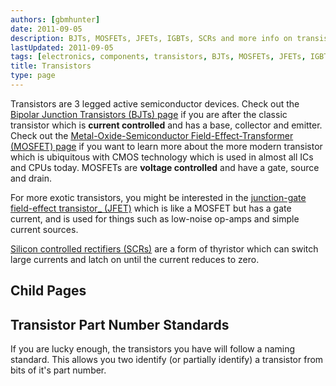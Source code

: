 ```yaml
---
authors: [gbmhunter]
date: 2011-09-05
description: BJTs, MOSFETs, JFETs, IGBTs, SCRs and more info on transistors.
lastUpdated: 2011-09-05
tags: [electronics, components, transistors, BJTs, MOSFETs, JFETs, IGBTs, SCRs]
title: Transistors
type: page
---
```


Transistors are 3 legged active semiconductor devices. Check out the [Bipolar Junction Transistors (BJTs) page](/electronics/components/transistors/bipolar-junction-transistors-bjts/) if you are after the classic transistor which is **current controlled** and has a base, collector and emitter. Check out the [Metal-Oxide-Semiconductor Field-Effect-Transformer (MOSFET) page](/electronics/components/transistors/mosfets/) if you want to learn more about the more modern transistor which is ubiquitous with CMOS technology which is used in almost all ICs and CPUs today. MOSFETs are **voltage controlled** and have a gate, source and drain.

For more exotic transistors, you might be interested in the [junction-gate field-effect transistor_ (JFET)](/electronics/components/transistors/junction-gate-field-effect-transistor-jfets/) which is like a MOSFET but has a gate current, and is used for things such as low-noise op-amps and simple current sources.

[Silicon controlled rectifiers (SCRs)](/electronics/components/transistors/silicon-controlled-rectifiers-scrs/) are a form of thyristor which can switch large currents and latch on until the current reduces to zero.

## Child Pages

<ChildPages />

## Transistor Part Number Standards

If you are lucky enough, the transistors you have will follow a naming standard. This allows you two identify (or partially identify) a transistor from bits of it's part number.
